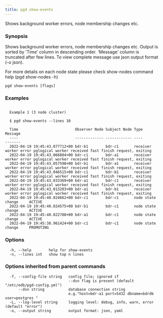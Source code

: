```yaml
---
title: pgd show-events
---
```


Shows background worker errors, node membership changes etc.

### Synopsis


Shows background worker errors, node membership changes etc. Output is sorted
by 'Time' column in descending order. 'Message' column is truncated after few
lines. To view complete message use json output format (-o json).

For more details on each node state please check show-nodes command help
(pgd show-nodes -h)

```
pgd show-events [flags]
```

### Examples

```

  Example 1 (3 node cluster)

  $ pgd show-events --lines 10

  Time                          Observer Node Subject Node Type                  Message
  ----                          ------------- ------------ ----                  -------
  2022-04-19 19:45:43.077712+00 bdr-b1        bdr-c1       receiver worker error pglogical worker received fast finish request, exiting
  2022-04-19 19:45:43.066804+00 bdr-c1        bdr-a1       receiver worker error pglogical worker received fast finish request, exiting
  2022-04-19 19:45:43.057598+00 bdr-b1        bdr-a1       receiver worker error pglogical worker received fast finish request, exiting
  2022-04-19 19:45:43.046515+00 bdr-c1        bdr-b1       receiver worker error pglogical worker received fast finish request, exiting
  2022-04-19 19:45:43.033369+00 bdr-a1        bdr-c1       receiver worker error pglogical worker received fast finish request, exiting
  2022-04-19 19:45:43.013203+00 bdr-a1        bdr-b1       receiver worker error pglogical worker received fast finish request, exiting
  2022-04-19 19:45:40.024662+00 bdr-c1        bdr-c1       node state change     ACTIVE
  2022-04-19 19:45:40.024575+00 bdr-b1        bdr-c1       node state change     ACTIVE
  2022-04-19 19:45:40.022788+00 bdr-a1        bdr-c1       node state change     ACTIVE
  2022-04-19 19:45:38.961424+00 bdr-c1        bdr-c1       node state change     PROMOTING

```

### Options

```
  -h, --help        help for show-events
  -n, --lines int   show top n lines
```

### Options inherited from parent commands

```
  -f, --config-file string   config file; ignored if
                             --dsn flag is present (default "/etc/edb/pgd-config.yml")
      --dsn string           database connection string
                             e.g."host=bdr-a1 port=5432 dbname=bdrdb user=postgres "
  -L, --log-level string     logging level: debug, info, warn, error (default "error")
  -o, --output string        output format: json, yaml
```
